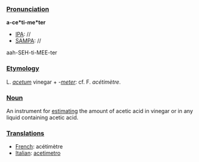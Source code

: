 ===[[Pronunciation]]===

'''a-ce*ti-me*ter'''
*[[IPA]]: //
*[[SAMPA]]: //
aah-SEH-ti-MEE-ter
===[[Etymology]]===

L. ''[[acetum]]'' vinegar + ''-[[meter]]'': cf. F. ''ac&eacute;tim&egrave;tre''.
===[[Noun]]===

An instrument for [[estimating]] the amount of acetic acid in vinegar or in any liquid containing acetic acid.
===[[Translations]]===

*[[French]]: ac&eacute;tim&egrave;tre
*[[Italian]]: [[acetimetro]]